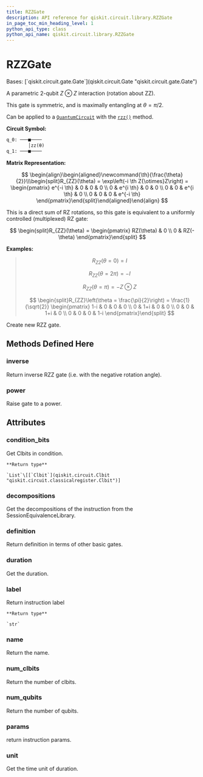 ```yaml
---
title: RZZGate
description: API reference for qiskit.circuit.library.RZZGate
in_page_toc_min_heading_level: 1
python_api_type: class
python_api_name: qiskit.circuit.library.RZZGate
---
```


# RZZGate

<Class id="qiskit.circuit.library.RZZGate" isDedicatedPage={true} github="https://github.com/qiskit/qiskit/tree/stable/0.23/qiskit/circuit/library/standard_gates/rzz.py" signature="RZZGate(theta, label=None)">
  Bases: [`qiskit.circuit.gate.Gate`](qiskit.circuit.Gate "qiskit.circuit.gate.Gate")

  A parametric 2-qubit $Z \otimes Z$ interaction (rotation about ZZ).

  This gate is symmetric, and is maximally entangling at $\theta = \pi/2$.

  Can be applied to a [`QuantumCircuit`](qiskit.circuit.QuantumCircuit "qiskit.circuit.QuantumCircuit") with the [`rzz()`](qiskit.circuit.QuantumCircuit#rzz "qiskit.circuit.QuantumCircuit.rzz") method.

  **Circuit Symbol:**

  ```python
  q_0: ───■────
          │zz(θ)
  q_1: ───■────
  ```

  **Matrix Representation:**

$$
\begin{align}\begin{aligned}\newcommand{\th}{\frac{\theta}{2}}\\\begin{split}R_{ZZ}(\theta) = \exp\left(-i \th Z{\otimes}Z\right) =
\begin{pmatrix}
e^{-i \th} & 0 & 0 & 0 \\
0 & e^{i \th} & 0 & 0 \\
0 & 0 & e^{i \th} & 0 \\
0 & 0 & 0 & e^{-i \th}
\end{pmatrix}\end{split}\end{aligned}\end{align} 
$$

  This is a direct sum of RZ rotations, so this gate is equivalent to a uniformly controlled (multiplexed) RZ gate:

$$
\begin{split}R_{ZZ}(\theta) =
\begin{pmatrix}
RZ(\theta) & 0 \\
0 & RZ(-\theta)
\end{pmatrix}\end{split}
$$

  **Examples:**

  > $$
  > R_{ZZ}(\theta = 0) = I
  > $$
  >
  > $$
  > R_{ZZ}(\theta = 2\pi) = -I
  > $$
  >
  > $$
  > R_{ZZ}(\theta = \pi) = - Z \otimes Z
  > $$
  >
  > $$
  > \begin{split}R_{ZZ}\left(\theta = \frac{\pi}{2}\right) = \frac{1}{\sqrt{2}}
  >                         \begin{pmatrix}
  >                             1-i & 0 & 0 & 0 \\
  >                             0 & 1+i & 0 & 0 \\
  >                             0 & 0 & 1+i & 0 \\
  >                             0 & 0 & 0 & 1-i
  >                         \end{pmatrix}\end{split}
  > $$

  Create new RZZ gate.

  ## Methods Defined Here

  ### inverse

  <Function id="qiskit.circuit.library.RZZGate.inverse" name="inverse" signature="RZZGate.inverse()">
    Return inverse RZZ gate (i.e. with the negative rotation angle).
  </Function>

  ### power

  <Function id="qiskit.circuit.library.RZZGate.power" name="power" signature="RZZGate.power(exponent)">
    Raise gate to a power.
  </Function>

  ## Attributes

  ### condition\_bits

  <Attribute id="qiskit.circuit.library.RZZGate.condition_bits" name="condition_bits">
    Get Clbits in condition.

    **Return type**

    `List`\[[`Clbit`](qiskit.circuit.Clbit "qiskit.circuit.classicalregister.Clbit")]
  </Attribute>

  ### decompositions

  <Attribute id="qiskit.circuit.library.RZZGate.decompositions" name="decompositions">
    Get the decompositions of the instruction from the SessionEquivalenceLibrary.
  </Attribute>

  ### definition

  <Attribute id="qiskit.circuit.library.RZZGate.definition" name="definition">
    Return definition in terms of other basic gates.
  </Attribute>

  ### duration

  <Attribute id="qiskit.circuit.library.RZZGate.duration" name="duration">
    Get the duration.
  </Attribute>

  ### label

  <Attribute id="qiskit.circuit.library.RZZGate.label" name="label">
    Return instruction label

    **Return type**

    `str`
  </Attribute>

  ### name

  <Attribute id="qiskit.circuit.library.RZZGate.name" name="name">
    Return the name.
  </Attribute>

  ### num\_clbits

  <Attribute id="qiskit.circuit.library.RZZGate.num_clbits" name="num_clbits">
    Return the number of clbits.
  </Attribute>

  ### num\_qubits

  <Attribute id="qiskit.circuit.library.RZZGate.num_qubits" name="num_qubits">
    Return the number of qubits.
  </Attribute>

  ### params

  <Attribute id="qiskit.circuit.library.RZZGate.params" name="params">
    return instruction params.
  </Attribute>

  ### unit

  <Attribute id="qiskit.circuit.library.RZZGate.unit" name="unit">
    Get the time unit of duration.
  </Attribute>
</Class>

